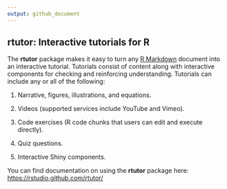 ```yaml
---
output: github_document
---
```


## rtutor: Interactive tutorials for R

The **rtutor** package makes it easy to turn any [R Markdown](http://rmarkdown.rstudio.com) document into an interactive tutorial. Tutorials consist of content along with interactive components for checking and reinforcing understanding. Tutorials can include any or all of the following:

1. Narrative, figures, illustrations, and equations.

2. Videos (supported services include YouTube and Vimeo).

3. Code exercises (R code chunks that users can edit and execute directly).

4. Quiz questions.

5. Interactive Shiny components.

You can find documentation on using the **rtutor** package here: <https://rstudio.github.com/rtutor/>
